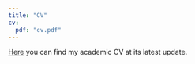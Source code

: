 ```yaml
---
title: "CV"
cv:
  pdf: "cv.pdf"
---
```


[Here](https://github.com/gaetanoscaduto/cv/tree/main/cv_pdf/cv.pdf) you can find my academic CV at its latest update.
